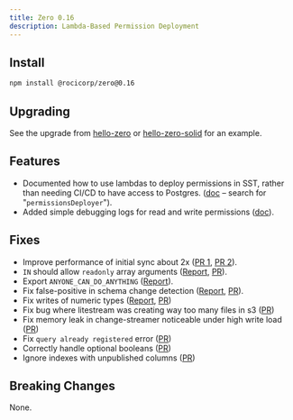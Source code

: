 ```yaml
---
title: Zero 0.16
description: Lambda-Based Permission Deployment
---
```


## Install

```bash
npm install @rocicorp/zero@0.16
```

## Upgrading

See the upgrade from [hello-zero](https://github.com/rocicorp/hello-zero/commit/156e829eef91ff8b92e189c800ec6eba7213c383) or [hello-zero-solid](https://github.com/rocicorp/hello-zero-solid/commit/4f8d2b055b32efa9434df6f514007dce5f1d2c0b) for an example.

## Features

- Documented how to use lambdas to deploy permissions in SST, rather than needing CI/CD to have access to Postgres. ([doc](/docs/deployment#initialize-sst) – search for "`permissionsDeployer`").
- Added simple debugging logs for read and write permissions ([doc](/docs/debug/permissions)).

## Fixes

- Improve performance of initial sync about 2x ([PR 1](https://github.com/rocicorp/mono/pull/3836), [PR 2](https://github.com/rocicorp/mono/pull/3835)).
- `IN` should allow `readonly` array arguments ([Report](https://discord.com/channels/830183651022471199/1288232858795769917/1340464538704937082), [PR](https://github.com/rocicorp/mono/pull/3819)).
- Export `ANYONE_CAN_DO_ANYTHING` ([Report](https://discord.com/channels/830183651022471199/1340088459544756276/1340674831347355711)).
- Fix false-positive in schema change detection ([Report](https://discord.com/channels/830183651022471199/1288232858795769917/1341135548944744448), [PR](https://github.com/rocicorp/mono/pull/3828)).
- Fix writes of numeric types ([Report](https://discord.com/channels/830183651022471199/1288232858795769917/1341076949749071955), [PR](https://github.com/rocicorp/mono/pull/3750))
- Fix bug where litestream was creating way too many files in s3 ([PR](https://github.com/rocicorp/mono/pull/3839))
- Fix memory leak in change-streamer noticeable under high write load ([PR](https://github.com/rocicorp/mono/pull/3859))
- Fix `query already registered` error ([PR](https://github.com/rocicorp/mono/pull/3840))
- Correctly handle optional booleans ([PR](https://github.com/rocicorp/mono/pull/3863))
- Ignore indexes with unpublished columns ([PR](https://github.com/rocicorp/mono/pull/3862))

## Breaking Changes

None.
